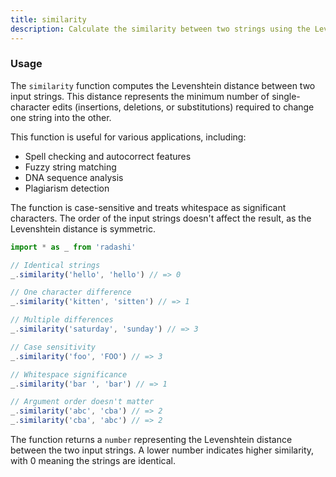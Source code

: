 ```yaml
---
title: similarity
description: Calculate the similarity between two strings using the Levenshtein distance algorithm
---
```


### Usage

The `similarity` function computes the Levenshtein distance between two input strings. This distance represents the minimum number of single-character edits (insertions, deletions, or substitutions) required to change one string into the other.

This function is useful for various applications, including:

- Spell checking and autocorrect features
- Fuzzy string matching
- DNA sequence analysis
- Plagiarism detection

The function is case-sensitive and treats whitespace as significant characters. The order of the input strings doesn't affect the result, as the Levenshtein distance is symmetric.

```typescript
import * as _ from 'radashi'

// Identical strings
_.similarity('hello', 'hello') // => 0

// One character difference
_.similarity('kitten', 'sitten') // => 1

// Multiple differences
_.similarity('saturday', 'sunday') // => 3

// Case sensitivity
_.similarity('foo', 'FOO') // => 3

// Whitespace significance
_.similarity('bar ', 'bar') // => 1

// Argument order doesn't matter
_.similarity('abc', 'cba') // => 2
_.similarity('cba', 'abc') // => 2
```

The function returns a `number` representing the Levenshtein distance between the two input strings. A lower number indicates higher similarity, with 0 meaning the strings are identical.
